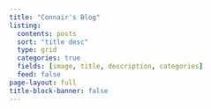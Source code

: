```yaml
---
title: "Connair's Blog"
listing:
  contents: posts
  sort: "title desc"
  type: grid
  categories: true
  fields: [image, title, description, categories]
  feed: false
page-layout: full
title-block-banner: false
---
```



